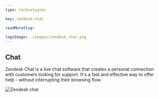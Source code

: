 ---
type: technologies

key: zendesk-chat

readMoreSlug: 

logoImage: ./images/zendesk_chat.png
---

## Chat
Zendesk Chat is a live chat software that creates a personal connection with customers looking for support. It's a fast and effective way to offer help - without interrupting their browsing flow.

![Zendesk chat](./images/zendesk_screenshot_chat.png)